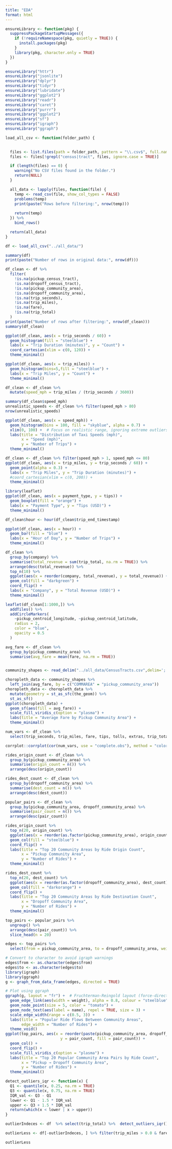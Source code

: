 ```yaml
---
title: "EDA"
format: html
---
```


```r

ensureLibrary <- function(pkg) {
  suppressPackageStartupMessages({
    if (!requireNamespace(pkg, quietly = TRUE)) {
      install.packages(pkg)
    }
    library(pkg, character.only = TRUE)
  })
}

ensureLibrary("httr")
ensureLibrary("jsonlite")
ensureLibrary("dplyr")
ensureLibrary("tidyr")
ensureLibrary("lubridate")
ensureLibrary("ggplot2")
ensureLibrary("readr")
ensureLibrary("caret")
ensureLibrary("purrr")
ensureLibrary("ggplot2")
ensureLibrary("sf")
ensureLibrary("igraph")
ensureLibrary("ggraph")


```

```r
load_all_csv <- function(folder_path) {
  

  files <- list.files(path = folder_path, pattern = "\\.csv$", full.names = TRUE)
  files <- files[!grepl("census|tract", files, ignore.case = TRUE)]

  if (length(files) == 0) {
    warning("No CSV files found in the folder.")
    return(NULL)
  }

  all_data <- lapply(files, function(file) {
    temp <- read_csv(file, show_col_types = FALSE)
    problems(temp)
    print(paste("Rows before filtering:", nrow(temp)))
    
    return(temp)
  }) %>%
    bind_rows()

  return(all_data)
}

```

```r
df <- load_all_csv("../all_data/")


```



```r
summary(df)
print(paste("Number of rows in original data:", nrow(df)))
```
```r
df_clean <- df %>%
  filter(
    !is.na(pickup_census_tract),
    !is.na(dropoff_census_tract),
    !is.na(pickup_community_area),
    !is.na(dropoff_community_area),
    !is.na(trip_seconds),
    !is.na(trip_miles),
    !is.na(fare),
    !is.na(trip_total)
  )
print(paste("Number of rows after filtering:", nrow(df_clean)))
summary(df_clean)
```



```r
ggplot(df_clean, aes(x = trip_seconds / 60)) +
  geom_histogram(fill = "steelblue") +
  labs(x = "Trip Duration (minutes)", y = "Count") +
  coord_cartesian(xlim = c(0, 120)) + 
  theme_minimal()
```

```r
ggplot(df_clean, aes(x = trip_miles)) +
  geom_histogram(bins=5,fill = "steelblue") +
  labs(x = "Trip Miles", y = "Count") +
  theme_minimal()
```
```r
df_clean <- df_clean %>%
  mutate(speed_mph = trip_miles / (trip_seconds / 3600))
```
```r
summary(df_clean$speed_mph)
unrealistic_speeds <- df_clean %>% filter(speed_mph > 80)
nrow(unrealistic_speeds)

```

```r
ggplot(df_clean, aes(x = speed_mph)) +
  geom_histogram(bins = 100, fill = "skyblue", alpha = 0.7) +
  xlim(0, 100) +  # Focus on realistic range, ignoring extreme outliers
  labs(title = "Distribution of Taxi Speeds (mph)",
       x = "Speed (mph)",
       y = "Number of Trips") +
  theme_minimal()
```


```r
df_clean <- df_clean %>% filter(speed_mph > 1, speed_mph <= 80)
ggplot(df_clean, aes(x = trip_miles, y = trip_seconds / 60)) +
  geom_point(alpha = 0.3) +
  labs(x = "Trip Miles", y = "Trip Duration (minutes)") +
  #coord_cartesian(xlim = c(0, 200)) + 
  theme_minimal()
```

```r
library(leaflet)
ggplot(df_clean, aes(x = payment_type, y = tips)) +
  geom_boxplot(fill = "orange") +
  labs(x = "Payment Type", y = "Tips (USD)") +
  theme_minimal()

df_clean$hour <- hour(df_clean$trip_end_timestamp)

ggplot(df_clean, aes(x = hour)) +
  geom_bar(fill = "blue") +
  labs(x = "Hour of Day", y = "Number of Trips") +
  theme_minimal()

df_clean %>%
  group_by(company) %>%
  summarise(total_revenue = sum(trip_total, na.rm = TRUE)) %>%
  arrange(desc(total_revenue)) %>%
  top_n(10) %>%
  ggplot(aes(x = reorder(company, total_revenue), y = total_revenue)) +
  geom_col(fill = "darkgreen") +
  coord_flip() +
  labs(x = "Company", y = "Total Revenue (USD)") +
  theme_minimal()

leaflet(df_clean[1:1000,]) %>%
  addTiles() %>%
  addCircleMarkers(
    ~pickup_centroid_longitude, ~pickup_centroid_latitude,
    radius = 2,
    color = "blue",
    opacity = 0.5
  )

avg_fare <- df_clean %>%
  group_by(pickup_community_area) %>%
  summarise(avg_fare = mean(fare, na.rm = TRUE))


community_shapes <- read_delim("../all_data/CensusTracts.csv",delim=';')

choropleth_data <- community_shapes %>%
  left_join(avg_fare, by = c("COMMAREA" = "pickup_community_area"))
choropleth_data <- choropleth_data %>%
  mutate(geometry = st_as_sfc(the_geom)) %>% 
  st_as_sf()
ggplot(choropleth_data) +
  geom_sf(aes(fill = avg_fare)) +
  scale_fill_viridis_c(option = "plasma") +
  labs(title = "Average Fare by Pickup Community Area") +
  theme_minimal()

num_vars <- df_clean %>%
  select(trip_seconds, trip_miles, fare, tips, tolls, extras, trip_total)

corrplot::corrplot(cor(num_vars, use = "complete.obs"), method = "color")
```

```r
rides_origin_count <- df_clean %>%
  group_by(pickup_community_area) %>%
  summarise(origin_count = n()) %>%
  arrange(desc(origin_count))

rides_dest_count <- df_clean %>%
  group_by(dropoff_community_area) %>%
  summarise(dest_count = n()) %>%
  arrange(desc(dest_count))

popular_pairs <- df_clean %>%
  group_by(pickup_community_area, dropoff_community_area) %>%
  summarise(pair_count = n()) %>%
  arrange(desc(pair_count))
```

```r
rides_origin_count %>%
  top_n(20, origin_count) %>%
  ggplot(aes(x = reorder(as.factor(pickup_community_area), origin_count), y = origin_count)) +
  geom_col(fill = "steelblue") +
  coord_flip() +
  labs(title = "Top 20 Community Areas by Ride Origin Count",
       x = "Pickup Community Area",
       y = "Number of Rides") +
  theme_minimal()

rides_dest_count %>%
  top_n(20, dest_count) %>%
  ggplot(aes(x = reorder(as.factor(dropoff_community_area), dest_count), y = dest_count)) +
  geom_col(fill = "darkorange") +
  coord_flip() +
  labs(title = "Top 20 Community Areas by Ride Destination Count",
       x = "Dropoff Community Area",
       y = "Number of Rides") +
  theme_minimal()

top_pairs <- popular_pairs %>%
  ungroup() %>%
  arrange(desc(pair_count)) %>%
  slice_head(n = 20)

edges <- top_pairs %>% 
  select(from = pickup_community_area, to = dropoff_community_area, weight = pair_count)

# Convert to character to avoid igraph warnings
edges$from <- as.character(edges$from)
edges$to <- as.character(edges$to)
library(igraph)
library(ggraph)
g <- graph_from_data_frame(edges, directed = TRUE)

# Plot using ggraph
ggraph(g, layout = "fr") +  # Fruchterman-Reingold layout (force-directed)
  geom_edge_link(aes(width = weight), alpha = 0.8, colour = "steelblue") +
  geom_node_point(size = 5, color = "tomato") +
  geom_node_text(aes(label = name), repel = TRUE, size = 3) +
  scale_edge_width(range = c(0.5, 3)) +
  labs(title = "Popular Ride Flows Between Community Areas",
       edge_width = "Number of Rides") +
  theme_void()
ggplot(top_pairs, aes(x = reorder(paste(pickup_community_area, dropoff_community_area, sep = "→"), pair_count), 
                        y = pair_count, fill = pair_count)) +
  geom_col() +
  coord_flip() +
  scale_fill_viridis_c(option = "plasma") +
  labs(title = "Top 20 Popular Community Area Pairs by Ride Count",
       x = "Pickup → Dropoff Community Area",
       y = "Number of Rides") +
  theme_minimal()
```
```r
detect_outliers_iqr <- function(x) {
  Q1 <- quantile(x, 0.25, na.rm = TRUE)
  Q3 <- quantile(x, 0.75, na.rm = TRUE)
  IQR_val <- Q3 - Q1
  lower <- Q1 - 1.5 * IQR_val
  upper <- Q3 + 1.5 * IQR_val
  return(which(x < lower | x > upper))
}

```

```r
outlierIndeces <- df  %>% select(trip_total) %>%  detect_outliers_iqr()

outlierLess <- df[-outlierIndeces, ] %>% filter(trip_miles > 0.0 & fare > 0.0 & trip_seconds > 0.0 & !is.na(pickup_census_tract) & !is.na(dropoff_census_tract))
```

```r
outlierLess

```